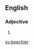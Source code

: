 ==English==

===Adjective===
{{head|en|adjective comparative form}}

# {{en-comparative of|beechy}}

[[sv:beechier]]
